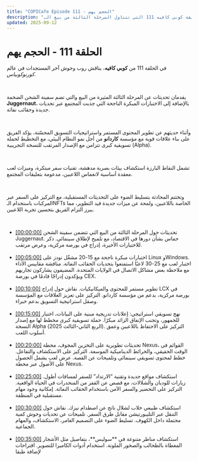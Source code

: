 ```yaml
---
title: "COPICafe Episode 111 - الحجم يهم"
description: "ملخص وتحليل تفصيلي لحلقة كوبي كافيه 111 التي تتناول المرحلة الثالثة من بيع الـJuggernaut، الاختبارات المبكرة، تطوير النودز، استراتيجيات التسويق، وتحديثات أسلوب اللعب المستقبلية."
updated: 2025-09-12
---
```


# الحلقة 111 - <span className="text-orange-500">الحجم يهم</span>  

في الحلقة 111 من **كوبي كافيه**، يناقش روب وجوش آخر المستجدات في عالم *كورنوكوبياس.*  

</br>  

يقدمان تحديثات عن المرحلة الثالثة المثيرة من البيع والتي تضم سفينة الشحن الضخمة **Juggernaut**، بالإضافة إلى الاختبارات المبكرة الناجحة التي جذبت المجتمع عبر تحديات جديدة وحقائب نفاثة.  

</br>  

وأثناء حديثهم عن تطوير المحتوى المستمر واستراتيجيات التسويق المحسّنة، يؤكد الفريق على بناء علاقات قوية مع مؤسسة **كاردانو** من أجل نمو النظام البيئي، مع التخطيط لحملة تسويقية كبرى تتزامن مع الإصدار المرتقب للنسخة التجريبية (Alpha).  

</br>  

تشمل النقاط البارزة استكشاف بيئات بصرية مدهشة، تقنيات سفر مبتكرة، وميزات لعب معقدة أساسية لانغماس اللاعبين، مدعومة بتعليقات المجتمع.  

</br>  

وتختتم المحادثة بتسليط الضوء على التحديثات المستقبلية، مع التركيز على السفر عبر المركبات باستخدام الـNFTs الخاصة باللاعبين، ولمحة عن ميزات جديدة قيد التطوير، مما يبرز التزام الفريق بتحسين تجربة اللاعبين.  

</br>  

<ul className="styled-list">
  <li>
    <a href="https://youtube.com/watch?v=BB7-em8UQJE&t=0" class="text-orange-500">[00:00:00]</a>  
    تحديثات حول المرحلة الثالثة من البيع التي تتضمن سفينة الشحن Juggernaut. حماس بشأن دورها في الاقتصاد، مع تلميح لإطلاق سينمائي. ذكر للاختبارات الأخيرة، إدراج في بورصة مركزية، وعرض مرتقب.
  </li>

</br>  

  <li>
    <a href="https://youtube.com/watch?v=BB7-em8UQJE&t=300" class="text-orange-500">[00:05:00]</a>  
    اختبارات مبكرة ناجحة مع 15-20 مشغّل نودز على Linux وWindows. اختبار لعب مع 25-30 لاعبًا استمتعوا بتحديات الحقائب النفاثة. مناقشة مقاييس الأداء مع ملاحظة بعض مشاكل الاتصال في الولايات المتحدة. المضيفون يشاركون تجاربهم ويؤكدون إدراجًا قادمًا في بورصة CEX.
  </li>

</br>  

  <li>
    <a href="https://youtube.com/watch?v=BB7-em8UQJE&t=600" class="text-orange-500">[00:10:00]</a>  
    تطوير مستمر للمحتوى والميكانيكيات. نقاش حول إدراج LCX في بورصة مركزية، بدعم من مؤسسة كاردانو. التركيز على تعزيز العلاقات مع المؤسسة وصقل استراتيجية التسويق بدعم خبراء.
  </li>

</br>  

  <li>
    <a href="https://youtube.com/watch?v=BB7-em8UQJE&t=900" class="text-orange-500">[00:15:00]</a>  
    نهج تسويقي استراتيجي: إعلانات تدريجية مبنية على البيانات، اختبار للجمهور، وتجنب الإنفاق الزائد مبكرًا. حملة تسويقية كبرى مخطط لها مع إصدار النسخة Alpha (الربع الثاني-الثالث 2025). التركيز على الاحتفاظ باللاعبين وعمق أسلوب اللعب.
  </li>

</br>  

  <li>
    <a href="https://youtube.com/watch?v=BB7-em8UQJE&t=1200" class="text-orange-500">[00:20:00]</a>  
    تحديثات تطويرية على التخزين المجوف، محطة Nexus، القوائم في الوقت الحقيقي، والخرائط الديناميكية الموسعة. التركيز على الاستكشاف والتفاعل. خطط لمحتوى تسويقي سينمائي وتلميحات عن القصة. عرض لعب يشمل الحصول على الأصول عبر محطة Nexus.
  </li>

</br>  

  <li>
    <a href="https://youtube.com/watch?v=BB7-em8UQJE&t=1500" class="text-orange-500">[00:25:00]</a>  
    استكشاف مواقع جديدة وتقنية “الارتداد” للسفر لمسافات أطول. زيارات للوديان والشلالات، مع قصص عن القفز من المنحدرات في الحياة الواقعية. التركيز على التحضير والسفر الآمن باستخدام الحقائب النفاثة. إمكانية وجود مهام مستقبلية في المنطقة.
  </li>

</br>  

  <li>
    <a href="https://youtube.com/watch?v=BB7-em8UQJE&t=1800" class="text-orange-500">[00:30:00]</a>  
    استكشاف طبيعي خلاب لشلال ناتج عن اصطدام نيزك. نقاش حول التنقل عبر التليبورتيشن مقابل طرق السفر. تلميحات عن تحديات وحوش كمية محتملة داخل الكهوف. تسليط الضوء على التصميم الغامر، الاستكشاف، والمهام الجماعية.
  </li>

</br>  

  <li>
    <a href="https://youtube.com/watch?v=BB7-em8UQJE&t=2100" class="text-orange-500">[00:35:00]</a>  
    استكشاف مناظر متنوعة في **سوليس**، بتفاصيل مثل الأشجار المغطاة بالطحالب والصخور الملونة. استخدام أدوات الكاميرا للتصوير. اقتراحات لإضافة طبقا
